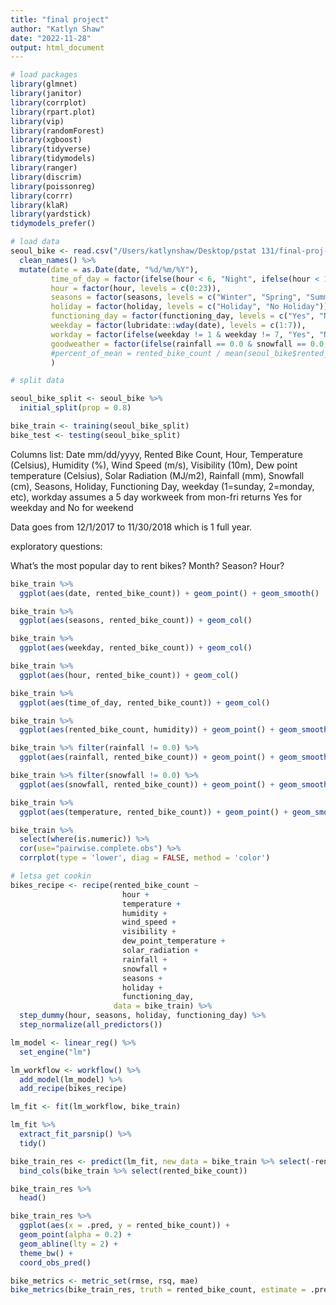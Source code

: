 ```yaml
---
title: "final project"
author: "Katlyn Shaw"
date: "2022-11-28"
output: html_document
---
```


```r
# load packages
library(glmnet)
library(janitor)
library(corrplot)
library(rpart.plot)
library(vip)
library(randomForest)
library(xgboost)
library(tidyverse)
library(tidymodels)
library(ranger)
library(discrim)
library(poissonreg)
library(corrr)
library(klaR)
library(yardstick)
tidymodels_prefer()
```

```r
# load data
seoul_bike <- read.csv("/Users/katlynshaw/Desktop/pstat 131/final-proj-131-shawk/SeoulBikeDataColNameFIXED.csv") %>% 
  clean_names() %>% 
  mutate(date = as.Date(date, "%d/%m/%Y"),
         time_of_day = factor(ifelse(hour < 6, "Night", ifelse(hour < 12, "Morning", ifelse(hour < 18, "Afternoon", ifelse(hour < 24, "Evening", "Null")))), levels = c("Night", "Morning", "Afternoon", "Evening")),
         hour = factor(hour, levels = c(0:23)),
         seasons = factor(seasons, levels = c("Winter", "Spring", "Summer", "Autumn")),
         holiday = factor(holiday, levels = c("Holiday", "No Holiday")),
         functioning_day = factor(functioning_day, levels = c("Yes", "No")),
         weekday = factor(lubridate::wday(date), levels = c(1:7)),
         workday = factor(ifelse(weekday != 1 & weekday != 7, "Yes", "No"), levels = c("Yes", "No")),
         goodweather = factor(ifelse(rainfall == 0.0 & snowfall == 0.0, "Yes", "No"), levels = c("Yes", "No"))
         #percent_of_mean = rented_bike_count / mean(seoul_bike$rented_bike_count)
         )
```

```r
# split data

seoul_bike_split <- seoul_bike %>% 
  initial_split(prop = 0.8)

bike_train <- training(seoul_bike_split)
bike_test <- testing(seoul_bike_split)

```


Columns list: Date mm/dd/yyyy, Rented Bike Count, Hour, Temperature (Celsius), Humidity (%), Wind Speed (m/s), Visibility (10m), Dew point temperature (Celsius), Solar Radiation (MJ/m2), Rainfall (mm), Snowfall (cm), Seasons, Holiday, Functioning Day, weekday (1=sunday, 2=monday, etc), workday assumes a 5 day workweek from mon-fri returns Yes for weekday and No for weekend

Data goes from 12/1/2017 to 11/30/2018 which is 1 full year.

exploratory questions:

What's the most popular day to rent bikes? Month? Season? Hour?


```r

bike_train %>% 
  ggplot(aes(date, rented_bike_count)) + geom_point() + geom_smooth()

bike_train %>% 
  ggplot(aes(seasons, rented_bike_count)) + geom_col()

bike_train %>% 
  ggplot(aes(weekday, rented_bike_count)) + geom_col()

bike_train %>% 
  ggplot(aes(hour, rented_bike_count)) + geom_col()

bike_train %>% 
  ggplot(aes(time_of_day, rented_bike_count)) + geom_col()

bike_train %>% 
  ggplot(aes(rented_bike_count, humidity)) + geom_point() + geom_smooth(method = "lm")

bike_train %>% filter(rainfall != 0.0) %>% 
  ggplot(aes(rainfall, rented_bike_count)) + geom_point() + geom_smooth(method = "lm")

bike_train %>% filter(snowfall != 0.0) %>%
  ggplot(aes(snowfall, rented_bike_count)) + geom_point() + geom_smooth(method = "lm")

bike_train %>% 
  ggplot(aes(temperature, rented_bike_count)) + geom_point() + geom_smooth()

bike_train %>% 
  select(where(is.numeric)) %>% 
  cor(use="pairwise.complete.obs") %>% 
  corrplot(type = 'lower', diag = FALSE, method = 'color')

```

```r
# letsa get cookin
bikes_recipe <- recipe(rented_bike_count ~
                         hour +
                         temperature +
                         humidity +
                         wind_speed +
                         visibility +
                         dew_point_temperature +
                         solar_radiation +
                         rainfall +
                         snowfall +
                         seasons +
                         holiday +
                         functioning_day,
                       data = bike_train) %>% 
  step_dummy(hour, seasons, holiday, functioning_day) %>% 
  step_normalize(all_predictors())

```

```r

lm_model <- linear_reg() %>% 
  set_engine("lm")

lm_workflow <- workflow() %>% 
  add_model(lm_model) %>% 
  add_recipe(bikes_recipe)

lm_fit <- fit(lm_workflow, bike_train)

lm_fit %>%
  extract_fit_parsnip() %>% 
  tidy()

bike_train_res <- predict(lm_fit, new_data = bike_train %>% select(-rented_bike_count)) %>% 
  bind_cols(bike_train %>% select(rented_bike_count))

bike_train_res %>% 
  head()

bike_train_res %>% 
  ggplot(aes(x = .pred, y = rented_bike_count)) +
  geom_point(alpha = 0.2) +
  geom_abline(lty = 2) + 
  theme_bw() +
  coord_obs_pred()

bike_metrics <- metric_set(rmse, rsq, mae)
bike_metrics(bike_train_res, truth = rented_bike_count, estimate = .pred)

```





